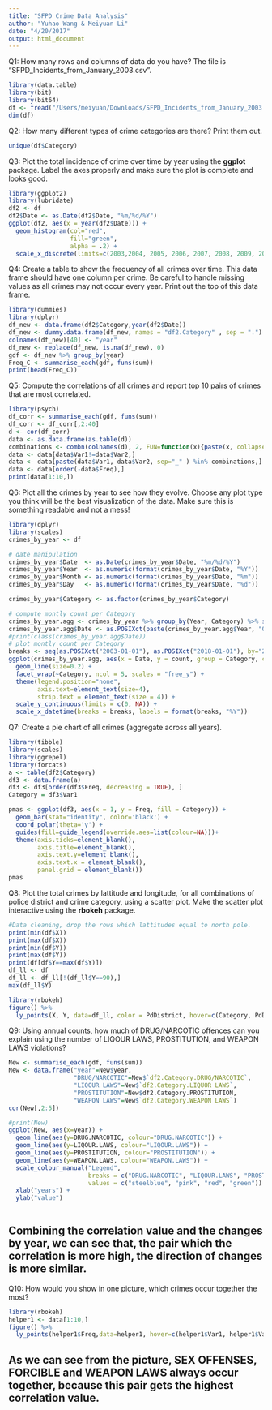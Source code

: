 ```yaml
---
title: "SFPD Crime Data Analysis"
author: "Yuhao Wang & Meiyuan Li"
date: "4/20/2017"
output: html_document
---
```



Q1: How many rows and columns of data do you have? The file is "SFPD_Incidents_from_January_2003.csv". 
```r
library(data.table)
library(bit)
library(bit64)
df <- fread("/Users/meiyuan/Downloads/SFPD_Incidents_from_January_2003.csv")
dim(df)
```

Q2: How many different types of crime categories are there? Print them out. 
```r
unique(df$Category)
```


Q3: Plot the total incidence of crime over time by year using the **ggplot** package. Label the axes properly and make sure the plot is complete and looks good. 
```r
library(ggplot2)
library(lubridate)
df2 <- df
df2$Date <- as.Date(df2$Date, "%m/%d/%Y")
ggplot(df2, aes(x = year(df2$Date))) +
  geom_histogram(col="red",
                 fill="green",
                 alpha = .2) + 
  scale_x_discrete(limits=c(2003,2004, 2005, 2006, 2007, 2008, 2009, 2010, 2011, 2012, 2013, 2014, 2015, 2016, 2017)) 
```

Q4: Create a table to show the frequency of all crimes over time. This data frame should have one column per crime. Be careful to handle missing values as all crimes may not occur every year. Print out the top of this data frame. 

```r
library(dummies)
library(dplyr)
df_new <- data.frame(df2$Category,year(df2$Date))
df_new <- dummy.data.frame(df_new, names = "df2.Category" , sep = ".")
colnames(df_new)[40] <- "year"
df_new <- replace(df_new, is.na(df_new), 0)
gdf <- df_new %>% group_by(year)
Freq_C <- summarise_each(gdf, funs(sum))
print(head(Freq_C))
```


Q5: Compute the correlations of all crimes and report top 10 pairs of crimes that are most correlated. 
```r
library(psych)
df_corr <- summarise_each(gdf, funs(sum))
df_corr <- df_corr[,2:40]
d <- cor(df_corr)
data <- as.data.frame(as.table(d))
combinations <- combn(colnames(d), 2, FUN=function(x){paste(x, collapse="_")})
data <- data[data$Var1!=data$Var2,]
data <- data[paste(data$Var1, data$Var2, sep="_" ) %in% combinations,]
data <- data[order(-data$Freq),]
print(data[1:10,])
```


Q6: Plot all the crimes by year to see how they evolve. Choose any plot type you think will be the best visualization of the data. Make sure this is something readable and not a mess!

```r
library(dplyr)
library(scales) 
crimes_by_year <- df

# date manipulation
crimes_by_year$Date  <- as.Date(crimes_by_year$Date, "%m/%d/%Y")
crimes_by_year$Year  <- as.numeric(format(crimes_by_year$Date, "%Y"))
crimes_by_year$Month <- as.numeric(format(crimes_by_year$Date, "%m"))
crimes_by_year$Day   <- as.numeric(format(crimes_by_year$Date, "%d"))

crimes_by_year$Category <- as.factor(crimes_by_year$Category)

# compute montly count per Category
crimes_by_year.agg <- crimes_by_year %>% group_by(Year, Category) %>% summarize(count=n())
crimes_by_year.agg$Date <- as.POSIXct(paste(crimes_by_year.agg$Year, "01", "01", sep = "-"))
#print(class(crimes_by_year.agg$Date))
# plot montly count per Category
breaks <- seq(as.POSIXct("2003-01-01"), as.POSIXct("2018-01-01"), by="2 years")
ggplot(crimes_by_year.agg, aes(x = Date, y = count, group = Category, col = Category)) +
  geom_line(size=0.2) +
  facet_wrap(~Category, ncol = 5, scales = "free_y") +
  theme(legend.position="none",
        axis.text=element_text(size=4),
        strip.text = element_text(size = 4)) +
  scale_y_continuous(limits = c(0, NA)) +
  scale_x_datetime(breaks = breaks, labels = format(breaks, "%Y"))  
```


Q7: Create a pie chart of all crimes (aggregate across all years). 
```r
library(tibble)
library(scales)
library(ggrepel)
library(forcats)
a <- table(df2$Category)
df3 <- data.frame(a)
df3 <- df3[order(df3$Freq, decreasing = TRUE), ]
Category = df3$Var1

pmas <- ggplot(df3, aes(x = 1, y = Freq, fill = Category)) +
  geom_bar(stat="identity", color='black') + 
  coord_polar(theta='y') + 
  guides(fill=guide_legend(override.aes=list(colour=NA)))+ 
  theme(axis.ticks=element_blank(),  
        axis.title=element_blank(),  
        axis.text.y=element_blank(), 
        axis.text.x = element_blank(), 
        panel.grid = element_blank()) 
pmas

```

Q8: Plot the total crimes by lattitude and longitude, for all combinations of police district and crime category, using a scatter plot. Make the scatter plot interactive using the **rbokeh** package. 
```r
#Data cleaning, drop the rows which lattitudes equal to north pole.
print(min(df$X))
print(max(df$X))
print(min(df$Y))
print(max(df$Y))
print(df[df$Y==max(df$Y)])
df_ll <- df
df_ll <- df_ll[!(df_ll$Y==90),]
max(df_ll$Y)
```


```r
library(rbokeh)
figure() %>%
  ly_points(X, Y, data=df_ll, color = PdDistrict, hover=c(Category, PdDistrict)) 
```

Q9: Using annual counts, how much of DRUG/NARCOTIC offences can you explain using the number of LIQOUR LAWS, PROSTITUTION, and WEAPON LAWS violations? 
```r
New <- summarise_each(gdf, funs(sum))
New <- data.frame("year"=New$year, 
                  "DRUG/NARCOTIC"=New$`df2.Category.DRUG/NARCOTIC`, 
                  "LIQOUR LAWS"=New$`df2.Category.LIQUOR LAWS`,
                  "PROSTITUTION"=New$df2.Category.PROSTITUTION,
                  "WEAPON LAWS"=New$`df2.Category.WEAPON LAWS`)
cor(New[,2:5])
```
```r
#print(New)
ggplot(New, aes(x=year)) + 
  geom_line(aes(y=DRUG.NARCOTIC, colour="DRUG.NARCOTIC")) + 
  geom_line(aes(y=LIQOUR.LAWS, colour="LIQOUR.LAWS")) + 
  geom_line(aes(y=PROSTITUTION, colour="PROSTITUTION")) +
  geom_line(aes(y=WEAPON.LAWS, colour="WEAPON.LAWS")) + 
  scale_colour_manual("Legend", 
                      breaks = c("DRUG.NARCOTIC", "LIQOUR.LAWS", "PROSTITUTION", "WEAPON.LAWS"),
                      values = c("steelblue", "pink", "red", "green")) +
  xlab("years") +
  ylab("value") 
  
```


## Combining the correlation value and the changes by year, we can see that, the pair which the correlation is more high, the direction of changes is more similar. 


Q10: How would you show in one picture, which crimes occur together the most? 
```r
library(rbokeh)
helper1 <- data[1:10,]
figure() %>%
  ly_points(helper1$Freq,data=helper1, hover=c(helper1$Var1, helper1$Var2)) 
```


## As we can see from the picture, SEX OFFENSES, FORCIBLE	and WEAPON LAWS always occur together, because this pair gets the highest correlation value.

